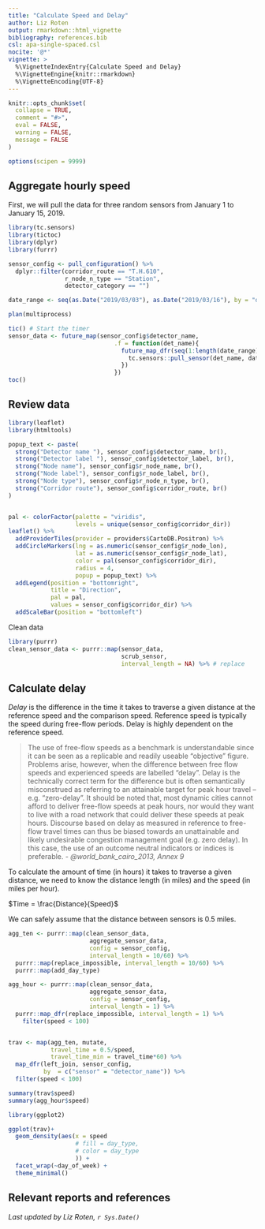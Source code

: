 ```yaml
---
title: "Calculate Speed and Delay"
author: Liz Roten
output: rmarkdown::html_vignette
bibliography: references.bib
csl: apa-single-spaced.csl
nocite: '@*'
vignette: >
  %\VignetteIndexEntry{Calculate Speed and Delay}
  %\VignetteEngine{knitr::rmarkdown}
  %\VignetteEncoding{UTF-8}
---
```


```r
knitr::opts_chunk$set(
  collapse = TRUE,
  comment = "#>",
  eval = FALSE,
  warning = FALSE,
  message = FALSE
)

options(scipen = 9999)
```

## Aggregate hourly speed  

First, we will pull the data for three random sensors from January 1 to January 15, 2019. 

```r
library(tc.sensors)
library(tictoc)
library(dplyr)
library(furrr)

sensor_config <- pull_configuration() %>% 
  dplyr::filter(corridor_route == "T.H.610",
                r_node_n_type == "Station",
                detector_category == "") 

date_range <- seq(as.Date("2019/03/03"), as.Date("2019/03/16"), by = "days")

plan(multiprocess)

tic() # Start the timer
sensor_data <- future_map(sensor_config$detector_name,
                              .f = function(det_name){
                                future_map_dfr(seq(1:length(date_range)), .f = function(x){
                                  tc.sensors::pull_sensor(det_name, date_range[[x]])
                                })
                              })
toc()
```

## Review data  

```r
library(leaflet)
library(htmltools)

popup_text <- paste(
  strong("Detector name "), sensor_config$detector_name, br(),
  strong("Detector label "), sensor_config$detector_label, br(),
  strong("Node name"), sensor_config$r_node_name, br(),
  strong("Node label"), sensor_config$r_node_label, br(),
  strong("Node type"), sensor_config$r_node_n_type, br(),
  strong("Corridor route"), sensor_config$corridor_route, br()
)


pal <- colorFactor(palette = "viridis", 
                   levels = unique(sensor_config$corridor_dir))
leaflet() %>% 
  addProviderTiles(provider = providers$CartoDB.Positron) %>% 
  addCircleMarkers(lng = as.numeric(sensor_config$r_node_lon),
                   lat = as.numeric(sensor_config$r_node_lat),
                   color = pal(sensor_config$corridor_dir),
                   radius = 4,
                   popup = popup_text) %>% 
  addLegend(position = "bottomright",
            title = "Direction",
            pal = pal,
            values = sensor_config$corridor_dir) %>% 
  addScaleBar(position = "bottomleft")

```


Clean data
```r
library(purrr)
clean_sensor_data <- purrr::map(sensor_data,
                                scrub_sensor, 
                                interval_length = NA) %>% # replace 
```

## Calculate delay  

*Delay* is the difference in the time it takes to traverse a given distance at the reference speed and the comparison speed. Reference speed is typically the speed during free-flow periods. Delay is highly dependent on the reference speed.  

>The use of free-flow speeds as a benchmark is understandable since it can be seen as a replicable and readily useable “objective” figure. Problems arise, however, when the difference between free flow speeds and experienced speeds are labelled “delay”. Delay is the technically correct term for the difference but is often semantically misconstrued as referring to an attainable target for peak hour travel – e.g. “zero-delay”. It should be noted that, most dynamic cities cannot afford to deliver free-flow speeds at peak hours, nor would they want to live with a road network that could deliver these speeds at peak hours. Discourse based on delay as measured in reference to free-flow travel times can thus be biased towards an unattainable and likely undesirable congestion management goal (e.g. zero delay). In this case, the use of an outcome neutral indicators or indices is preferable.  - *@world_bank_cairo_2013, Annex 9*

To calculate the amount of time (in hours) it takes to traverse a given distance, we need to know the distance length (in miles) and the speed (in miles per hour). 

$Time = \frac{Distance}{Speed}$

We can safely assume that the distance between sensors is 0.5 miles. 

```r
agg_ten <- purrr::map(clean_sensor_data, 
                       aggregate_sensor_data,
                       config = sensor_config,
                       interval_length = 10/60) %>% 
  purrr::map(replace_impossible, interval_length = 10/60) %>% 
  purrr::map(add_day_type)

agg_hour <- purrr::map(clean_sensor_data, 
                       aggregate_sensor_data,
                       config = sensor_config,
                       interval_length = 1) %>% 
  purrr::map_dfr(replace_impossible, interval_length = 1) %>% 
    filter(speed < 100)


trav <- map(agg_ten, mutate,
            travel_time = 0.5/speed,
            travel_time_min = travel_time*60) %>% 
  map_dfr(left_join, sensor_config,
          by  = c("sensor" = "detector_name")) %>% 
  filter(speed < 100)

summary(trav$speed)
summary(agg_hour$speed)
```

```r
library(ggplot2)

ggplot(trav)+
  geom_density(aes(x = speed
                   # fill = day_type,
                   # color = day_type
                   )) +
  facet_wrap(~day_of_week) +
  theme_minimal()
```



## Relevant reports and references  

<div id="refs"></div>

<footer>
*Last updated by Liz Roten, `r Sys.Date()`*
</footer>
